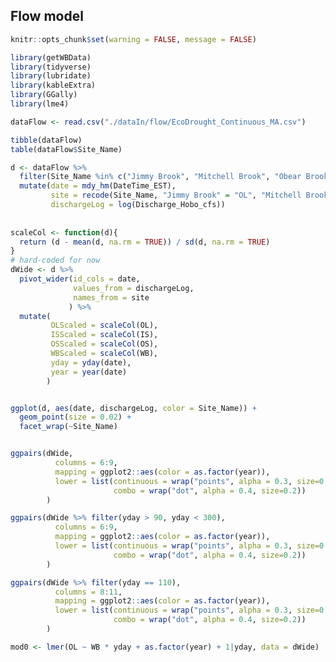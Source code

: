 ## Flow model {#modelFlow}

```r
knitr::opts_chunk$set(warning = FALSE, message = FALSE)
```


```r
library(getWBData)
library(tidyverse)
library(lubridate)
library(kableExtra)
library(GGally)
library(lme4)
```

```r
dataFlow <- read.csv("./dataIn/flow/EcoDrought_Continuous_MA.csv")
```

```r
tibble(dataFlow)
table(dataFlow$Site_Name)

d <- dataFlow %>%
  filter(Site_Name %in% c("Jimmy Brook", "Mitchell Brook", "Obear Brook Lower", "West Brook 0")) %>%
  mutate(date = mdy_hm(DateTime_EST),
         site = recode(Site_Name, "Jimmy Brook" = "OL", "Mitchell Brook" = "OS", "Obear Brook Lower" = "IS", "West Brook 0" = "WB"),
         dischargeLog = log(Discharge_Hobo_cfs))
  
  
scaleCol <- function(d){
  return (d - mean(d, na.rm = TRUE)) / sd(d, na.rm = TRUE)
}
# hard-coded for now
dWide <- d %>% 
  pivot_wider(id_cols = date, 
              values_from = dischargeLog, 
              names_from = site
             ) %>%
  mutate(
         OLScaled = scaleCol(OL),
         ISScaled = scaleCol(IS),
         OSScaled = scaleCol(OS),
         WBScaled = scaleCol(WB),
         yday = yday(date),
         year = year(date)
        )



```

```r

ggplot(d, aes(date, dischargeLog, color = Site_Name)) +
  geom_point(size = 0.02) +
  facet_wrap(~Site_Name)


ggpairs(dWide,
          columns = 6:9,
          mapping = ggplot2::aes(color = as.factor(year)),
          lower = list(continuous = wrap("points", alpha = 0.3, size=0.1), 
                       combo = wrap("dot", alpha = 0.4, size=0.2))
        )

ggpairs(dWide %>% filter(yday > 90, yday < 300),
          columns = 6:9,
          mapping = ggplot2::aes(color = as.factor(year)),
          lower = list(continuous = wrap("points", alpha = 0.3, size=0.1), 
                       combo = wrap("dot", alpha = 0.4, size=0.2))
        )

ggpairs(dWide %>% filter(yday == 110),
          columns = 8:11,
          mapping = ggplot2::aes(color = as.factor(year)),
          lower = list(continuous = wrap("points", alpha = 0.3, size=0.2), 
                       combo = wrap("dot", alpha = 0.4, size=0.2))
        )
```

```r

mod0 <- lmer(OL ~ WB * yday + as.factor(year) + 1|yday, data = dWide)

```


